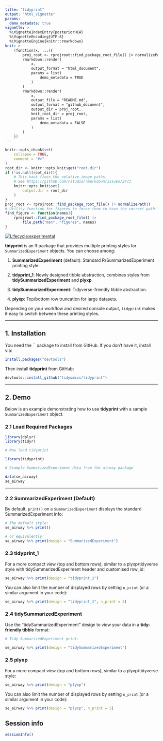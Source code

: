```yaml
---
title: "tidyprint"
output: "html_vignette"
params:
  demo_metadata: true
vignette: >
  %\VignetteIndexEntry{posteriorHCA}
  %\VignetteEncoding{UTF-8}
  %\VignetteEngine{knitr::rmarkdown}
knit: >
    (function(x, ...){
        proj_root <- rprojroot::find_package_root_file() |> normalizePath()
        rmarkdown::render(
            x,
            output_format = "html_document",
            params = list(
                demo_metadata = TRUE
            )
        )
        rmarkdown::render(
            x,
            output_file = "README.md",
            output_format = "github_document",
            output_dir = proj_root,
            knit_root_dir = proj_root,
            params = list(
                demo_metadata = FALSE
            )
        )
    })
---
```


```r
knitr::opts_chunk$set(
    collapse = TRUE,
    comment = "#>"
)
root_dir <- knitr::opts_knit$get("root.dir")
if (!is.null(root_dir)){
    # This hack fixes the relative image paths. 
    # See https://github.com/rstudio/rmarkdown/issues/2473
    knitr::opts_knit$set(
        output.dir = root_dir
    )
}
proj_root <- rprojroot::find_package_root_file() |> normalizePath() 
# Utility function for figures to force them to have the correct path
find_figure <- function(names){
    rprojroot::find_package_root_file() |>
        file.path("man", "figures", names) 
}
```

<!-- badges: start -->

[![Lifecycle:experimental](https://lifecycle.r-lib.org/articles/figures/lifecycle-experimental.svg)](https://lifecycle.r-lib.org/articles/stages.html#experimental)

<!-- badges: end -->

**tidyprint** is an R package that provides multiple printing styles for `SummarizedExperiment` objects. You can choose among:

1.  **SummarizedExperiment** (default): Standard R/SummarizedExperiment printing style.

2.  **tidyprint_1**: Newly designed tibble abstraction, combines styles from **tidySummarizedExperiment** and **plyxp**

3.  **tidySummarizedExperiment**: Tidyverse-friendly tibble abstraction.

4.  **plyxp**: Top/bottom row truncation for large datasets.

Depending on your workflow and desired console output, `tidyprint` makes it easy to switch between these printing styles.

------------------------------------------------------------------------

## 1. Installation

You need the \`\` package to install from GitHub. If you don’t have it, install via:

```r
install.packages("devtools")
```

Then install **tidyprint** from GitHub:

```r
devtools::install_github("tidyomics/tidyprint")
```

------------------------------------------------------------------------

## 2. Demo

Below is an example demonstrating how to use **tidyprint** with a sample `SummarizedExperiment` object.

### 2.1 Load Required Packages

```r

library(dplyr)
library(tidyr)

# Now load tidyprint

library(tidyprint)

# Example SummarizedExperiment data from the airway package

data(se_airway)
se_airway

```

------------------------------------------------------------------------

### 2.2 **SummarizedExperiment** (Default)

By default, `print()` on a `SummarizedExperiment` displays the standard SummarizedExperiment info:

```r

# The default style:
se_airway %>% print()

```

```r
# or equivalently:
se_airway %>% print(design = "SummarizedExperiment")
```

### 2.3 **tidyprint_1**

For a more compact view (top and bottom rows), similar to a plyxp/tidyverse style with tidySummarizedExperiment header and customised row_id:

```r

se_airway %>% print(design = "tidyprint_1")

```

You can also limit the number of displayed rows by setting `n_print` (or a similar argument in your code):

```r

se_airway %>% print(design = "tidyprint_1", n_print = 5)

```



### 2.4 **tidySummarizedExperiment**

Use the “tidySummarizedExperiment” design to view your data in a **tidy-friendly tibble** format:

```r

# Tidy SummarizedExperiment print:

se_airway %>% print(design = "tidySummarizedExperiment")

```

### 2.5 **plyxp**

For a more compact view (top and bottom rows), similar to a plyxp/tidyverse style:

```r

se_airway %>% print(design = "plyxp")

```

You can also limit the number of displayed rows by setting `n_print` (or a similar argument in your code):

```r

se_airway %>% print(design = "plyxp", n_print = 5)

```

## Session info

```r

sessionInfo()

```

